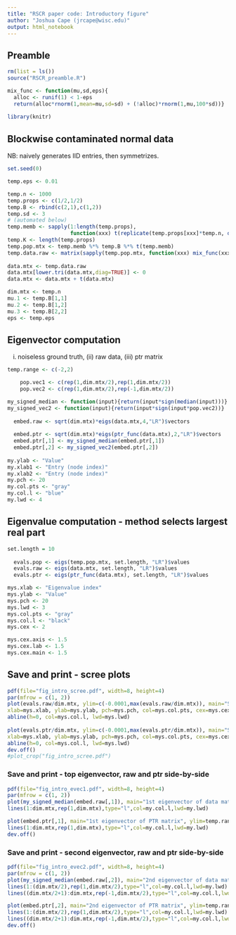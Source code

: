 ```yaml
---
title: "RSCR paper code: Introductory figure"
author: "Joshua Cape (jrcape@wisc.edu)"
output: html_notebook
---
```


## Preamble
```r
rm(list = ls())
source("RSCR_preamble.R")

mix_func <- function(mu,sd,eps){
  alloc <- runif(1) < 1-eps
  return(alloc*rnorm(1,mean=mu,sd=sd) + (!alloc)*rnorm(1,mu,100*sd))}
  
library(knitr)
```


## Blockwise contaminated normal data
NB: naively generates IID entries, then symmetrizes.
```r
set.seed(0)

temp.eps <- 0.01

temp.n <- 1000
temp.props <- c(1/2,1/2)
temp.B <- rbind(c(2,1),c(1,2))
temp.sd <- 3
# (automated below)
temp.memb <- sapply(1:length(temp.props),
                    function(xxx) t(replicate(temp.props[xxx]*temp.n, diag(length(temp.props))[xxx,])))
temp.K <- length(temp.props)
temp.pop.mtx <- temp.memb %*% temp.B %*% t(temp.memb)
temp.data.raw <- matrix(sapply(temp.pop.mtx, function(xxx) mix_func(xxx,temp.sd,temp.eps)), nrow=temp.n)
  
data.mtx <- temp.data.raw
data.mtx[lower.tri(data.mtx,diag=TRUE)] <- 0
data.mtx <- data.mtx + t(data.mtx)

dim.mtx <- temp.n
mu.1 <- temp.B[1,1]
mu.2 <- temp.B[1,2]
mu.3 <- temp.B[2,2]
eps <- temp.eps
```


## Eigenvector computation
(i) noiseless ground truth, (ii) raw data, (iii) ptr matrix
```r
temp.range <- c(-2,2)

    pop.vec1 <- c(rep(1,dim.mtx/2),rep(1,dim.mtx/2))
    pop.vec2 <- c(rep(1,dim.mtx/2),rep(-1,dim.mtx/2))

my_signed_median <- function(input){return(input*sign(median(input)))} # sign flip via median
my_signed_vec2 <- function(input){return(input*sign(input*pop.vec2))}
  
  embed.raw <- sqrt(dim.mtx)*eigs(data.mtx,4,"LR")$vectors
  
  embed.ptr <- sqrt(dim.mtx)*eigs(ptr_func(data.mtx),2,"LR")$vectors
  embed.ptr[,1] <- my_signed_median(embed.ptr[,1])
  embed.ptr[,2] <- my_signed_vec2(embed.ptr[,2])
  
my.ylab <- "Value"
my.xlab1 <- "Entry (node index)"
my.xlab2 <- "Entry (node index)"
my.pch <- 20
my.col.pts <- "gray"
my.col.l <- "blue"
my.lwd <- 4
```


## Eigenvalue computation - method selects largest real part
```r
set.length = 10
  
  evals.pop <- eigs(temp.pop.mtx, set.length, "LR")$values
  evals.raw <- eigs(data.mtx, set.length, "LR")$values
  evals.ptr <- eigs(ptr_func(data.mtx), set.length, "LR")$values

mys.xlab <- "Eigenvalue index"
mys.ylab <- "Value"
mys.pch <- 20
mys.lwd <- 3
mys.col.pts <- "gray"
mys.col.l <- "black"
mys.cex <- 2

mys.cex.axis <- 1.5
mys.cex.lab <- 1.5
mys.cex.main <- 1.5
```


## Save and print - scree plots
```r
pdf(file="fig_intro_scree.pdf", width=8, height=4)
par(mfrow = c(1, 2))
plot(evals.raw/dim.mtx, ylim=c(-0.0001,max(evals.raw/dim.mtx)), main="Scree plot of data matrix",
xlab=mys.xlab, ylab=mys.ylab, pch=mys.pch, col=mys.col.pts, cex=mys.cex, las=1, cex.axis=mys.cex.axis, cex.lab=mys.cex.lab, cex.main=mys.cex.main)
abline(h=0, col=mys.col.l, lwd=mys.lwd)
    
plot(evals.ptr/dim.mtx, ylim=c(-0.0001,max(evals.ptr/dim.mtx)), main="Scree plot of PTR matrix",
xlab=mys.xlab, ylab=mys.ylab, pch=mys.pch, col=mys.col.pts, cex=mys.cex, las=1, cex.axis=mys.cex.axis, cex.lab=mys.cex.lab, cex.main=mys.cex.main)
abline(h=0, col=mys.col.l, lwd=mys.lwd)
dev.off()
#plot_crop("fig_intro_scree.pdf")
```


### Save and print - top eigenvector, raw and ptr side-by-side
```r
pdf(file="fig_intro_evec1.pdf", width=8, height=4)
par(mfrow = c(1, 2))
plot(my_signed_median(embed.raw[,1]), main="1st eigenvector of data matrix", ylim=temp.range, ylab=my.ylab, xlab=my.xlab1, pch=my.pch, col=my.col.pts, las=1, cex.axis=mys.cex.axis, cex.lab=mys.cex.lab, cex.main=mys.cex.main)
lines(1:dim.mtx,rep(1,dim.mtx),type="l",col=my.col.l,lwd=my.lwd)    

plot(embed.ptr[,1], main="1st eigenvector of PTR matrix", ylim=temp.range, ylab=my.ylab, xlab=my.xlab1, pch=my.pch, col=my.col.pts, las=1, cex.axis=mys.cex.axis, cex.lab=mys.cex.lab, cex.main=mys.cex.main)
lines(1:dim.mtx,rep(1,dim.mtx),type="l",col=my.col.l,lwd=my.lwd)   
dev.off()
```


### Save and print - second eigenvector, raw and ptr side-by-side
```r
pdf(file="fig_intro_evec2.pdf", width=8, height=4)
par(mfrow = c(1, 2))
plot(my_signed_median(embed.raw[,2]), main="2nd eigenvector of data matrix", ylim=temp.range, ylab=my.ylab, xlab=my.xlab2, pch=my.pch, col=my.col.pts, las=1, cex.axis=mys.cex.axis, cex.lab=mys.cex.lab, cex.main=mys.cex.main)
lines(1:(dim.mtx/2),rep(1,dim.mtx/2),type="l",col=my.col.l,lwd=my.lwd)
lines((dim.mtx/2+1):dim.mtx,rep(-1,dim.mtx/2),type="l",col=my.col.l,lwd=my.lwd)

plot(embed.ptr[,2], main="2nd eigenvector of PTR matrix", ylim=temp.range, ylab=my.ylab, xlab=my.xlab2, pch=my.pch, col=my.col.pts, las=1, cex.axis=mys.cex.axis, cex.lab=mys.cex.lab, cex.main=mys.cex.main)
lines(1:(dim.mtx/2),rep(1,dim.mtx/2),type="l",col=my.col.l,lwd=my.lwd)
lines((dim.mtx/2+1):dim.mtx,rep(-1,dim.mtx/2),type="l",col=my.col.l,lwd=my.lwd)
dev.off()
```
